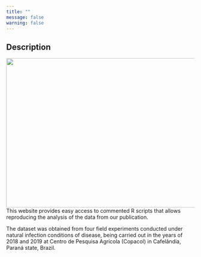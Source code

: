 ```yaml
---
title: ""
message: false
warning: false
---
```


## Description
  
<img src = "fig/loss.png" width=700 height = 400 align = right>
This website provides easy access to commented R scripts that allows reproducing the analysis of the data from our publication.

The dataset was obtained from four field experiments conducted under natural infection conditions of disease, being carried out in the years of 2018 and 2019 at Centro de Pesquisa Agrícola (Copacol) in Cafelândia, Paraná state, Brazil.